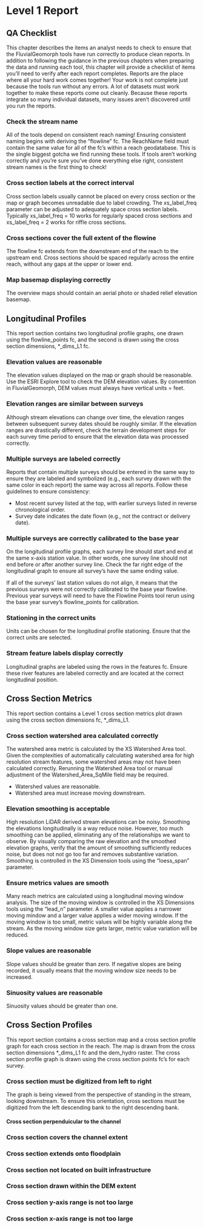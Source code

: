 # Level 1 Report {#L1_report_qa}

## QA Checklist {#qa_checklist}
This chapter describes the items an analyst needs to check to ensure that the FluvialGeomorph tools have run correctly to produce clean reports. In addition to following the guidance in the previous chapters when preparing the data and running each tool, this chapter will provide a checklist of items you'll need to verify after each report completes. Reports are the place where all your hard work comes together! Your work is not complete just because the tools run without any errors. A lot of datasets must work together to make these reports come out cleanly. Because these reports integrate so many individual datasets, many issues aren't discovered until you run the reports. 

### Check the stream name
All of the tools depend on consistent reach naming! Ensuring consistent naming begins with deriving the "flowline" fc. The ReachName field must contain the same value for all of the fc's within a reach geodatabase. This is the single biggest gotcha we find running these tools. If tools aren't working correctly and you're sure you've done everything else right, consistent stream names is the first thing to check!  

### Cross section labels at the correct interval
Cross section labels usually cannot be placed on every cross section or the map or graph becomes unreadable due to label crowding. The xs_label_freq parameter can be adjusted to adequately space cross section labels. Typically xs_label_freq = 10 works for regularly spaced cross sections and xs_label_freq = 2 works for riffle cross sections.  

### Cross sections cover the full extent of the flowine
The flowline fc extends from the downstream end of the reach to the upstream end. Cross sections should be spaced regularly across the entire reach, without any gaps at the upper or lower end.  

### Map basemap displaying correctly
The overview maps should contain an aerial photo or shaded relief elevation basemap.  

## Longitudinal Profiles {#L1_long_profiles}
This report section contains two longitudinal profile graphs, one drawn using the flowline_points fc, and the second is drawn using the cross section dimensions,  *_dims_L1 fc.  

### Elevation values are reasonable
The elevation values displayed on the map or graph should be reasonable. Use the ESRI Explore tool to check the DEM elevation values. By convention in FluvialGeomorph, DEM values must always have vertical units = feet. 

### Elevation ranges are similar between surveys
Although stream elevations can change over time, the elevation ranges between subsequent survey dates should be roughly similar. If the elevation ranges are drastically different, check the terrain development steps for each survey time period to ensure that the elevation data was processed correctly.  

### Multiple surveys are labeled correctly
Reports that contain multiple surveys should be entered in the same way to ensure they are labeled and symbolized (e.g., each survey drawn with the same color in each report) the same way across all reports. Follow these guidelines to ensure consistency:

* Most recent survey listed at the top, with earlier surveys listed in reverse chronological order. 
* Survey date indicates the date flown (e.g., not the contract or delivery date).  

### Multiple surveys are correctly calibrated to the base year
On the longitudinal profile graphs, each survey line should start and end at the same x-axis station value. In other words, one survey line should not end before or after another survey line. Check the far right edge of the longitudinal graph to ensure all survey's have the same ending value. 

If all of the surveys' last station values do not align, it means that the previous surveys were not correctly calibrated to the base year flowline. Previous year surveys will need to have the Flowline Points tool rerun using the base year survey's flowline_points for calibration. 

### Stationing in the correct units
Units can be chosen for the longitudinal profile stationing. Ensure that the correct units are selected.  

### Stream feature labels display correctly
Longitudinal graphs are labeled using the rows in the features fc. Ensure these river features are labeled correctly and are located at the correct longitudinal position. 


## Cross Section Metrics {#L1_xs_metrics}
This report section contains a Level 1 cross section metrics plot drawn using the cross section dimensions fc, *_dims_L1. 

### Cross section watershed area calculated correctly
The watershed area metric is calculated by the XS Watershed Area tool. Given the complexities of automatically calculating watershed area for high resolution stream features, some watershed areas may not have been calculated correctly. Rerunning the Watershed Area tool or manual adjustment of the Watershed_Area_SqMile field may be required.  

* Watershed values are reasonable. 
* Watershed area must increase moving downstream. 

### Elevation smoothing is acceptable
High resolution LiDAR derived stream elevations can be noisy. Smoothing the elevations longitudinally is a way reduce noise. However, too much smoothing can be applied, eliminating any of the relationships we want to observe. By visually comparing the raw elevation and the smoothed elevation graphs, verify that the amount of smoothing sufficiently reduces noise, but does not not go too far and removes substantive variation. Smoothing is controlled in the XS Dimension tools using the "loess_span" parameter. 

### Ensure metrics values are smooth
Many reach metrics are calculated using a longitudinal moving window analysis. The size of the moving window is controlled in the XS Dimensions tools using the "lead_n" parameter. A smaller value applies a narrower moving mindow and a larger value applies a wider moving window. If the moving window is too small, metric values will be highly variable along the stream. As the moving window size gets larger, metric value variation will be reduced. 

### Slope values are reasonable
Slope values should be greater than zero. If negative slopes are being recorded, it usually means that the moving window size needs to be increased. 

### Sinuosity values are reasonable
Sinuosity values should be greater than one. 


## Cross Section Profiles {#L1_xs_profiles}
This report section contains a cross section map and a cross section profile graph for each cross section in the reach. The map is drawn from the cross section dimensions *_dims_L1 fc and the dem_hydro raster. The cross section profile graph is drawn using the cross section points fc's for each survey.  

### Cross section must be digitized from left to right
The graph is being viewed from the perspective of standing in the stream, looking downstream. To ensure this orientation, cross sections must be digitized from the left descending bank to the right descending bank. 


#### Cross section perpenduicular to the channel

### Cross section covers the channel extent

### Cross section extends onto floodplain

### Cross section not located on built infrastructure

### Cross section drawn within the DEM extent

### Cross section y-axis range is not too large

### Cross section x-axis range is not too large

